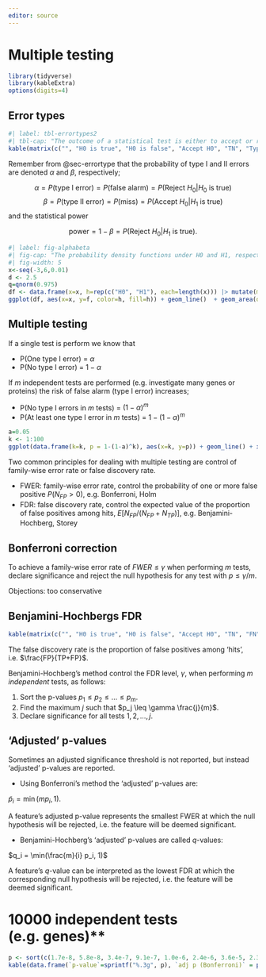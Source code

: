 ```yaml
---
editor: source
---
```


# Multiple testing

```r
library(tidyverse)
library(kableExtra)
options(digits=4)
```


## Error types

```r
#| label: tbl-errortypes2
#| tbl-cap: "The outcome of a statistical test is either to accept or reject the null hypothesis H0. The test result might agree with the truth or not, either H0 is true or false. TN - true negative, TP - true positive, FN - false negative, FP - false positive."
kable(matrix(c("", "H0 is true", "H0 is false", "Accept H0", "TN", "Type II error, miss, FN", "Reject H0", "Type I error, false alarm, FP", "TP"), byrow=F, ncol=3)) %>% kable_styling(full_width = FALSE, bootstrap_options = "bordered", position="center")
```


Remember from @sec-errortype that the probability of type I and II errors are denoted $\alpha$ and $\beta$, respectively;


$$\alpha = P(\textrm{type I error}) = P(\textrm{false alarm}) = P(\textrm{Reject }H_0|H_0 \textrm{ is true})$$
$$\beta = P(\textrm{type II error}) = P(\textrm{miss}) = P(\textrm{Accept }H_0|H_1 \textrm{ is true})$$
and the statistical power

$$\textrm{power} = 1 - \beta = P(\textrm{Reject }H_0 | H_1\textrm{ is true}).$$
```r
#| label: fig-alphabeta
#| fig-cap: "The probability density functions under H0 and H1, respectively. The probability  of type I error ($\\alpha$) and type II error ($\\beta$) are indicated."
#| fig-width: 5
x<-seq(-3,6,0.01)
d <- 2.5
q=qnorm(0.975)
df <- data.frame(x=x, h=rep(c("H0", "H1"), each=length(x))) |> mutate(m=c(H0=0, H1=d)[h], f=dnorm(x, m, 1))
ggplot(df, aes(x=x, y=f, color=h, fill=h)) + geom_line()  + geom_area(data=df %>% filter(x>q, h=="H0"), alpha=0.5)  + geom_area(data=df %>% filter(x<q, h=="H1"), alpha=0.5) + xlab("x") + ylab("f(x)") + theme_bw() + scale_color_manual("", guide="none", values=c("black", "orange")) + scale_fill_manual("", guide="none", values=c("black", "orange")) + annotate("label", x=d+1, y=dnorm(1,0,1), label="H1", color="orange") + annotate("label", x=-1, y=dnorm(1,0,1), label="H0", color="black") + annotate("label", x=2.2, y=0.02, label="alpha", parse=TRUE) + annotate("label", x=1.2, y=0.08, label="beta", parse=TRUE, color="orange")
```

  
## Multiple testing
  
  If a single test is perform we know that
  
  -   P(One type I error) = $\alpha$
  -   P(No type I error) = $1 - \alpha$
  
If $m$ independent tests are performed (e.g. investigate many genes or proteins) the risk of false alarm (type I error) increases;
  
  -   P(No type I errors in $m$ tests) = $(1 - \alpha)^m$
  -   P(At least one type I error in $m$ tests) = $1 - (1 - \alpha)^m$
  
```r
a=0.05
k <- 1:100
ggplot(data.frame(k=k, p = 1-(1-a)^k), aes(x=k, y=p)) + geom_line() + xlab("Number of tests") + ylab("P(At least one type I error)") + theme_bw() + annotate("label", x=75, y=0.2, label="alpha == 0.05", parse=TRUE)
```

Two common principles for dealing with multiple testing are control of family-wise error rate or false discovery rate.

-   FWER: family-wise error rate, control the probability of one or more false positive $P(N_{FP}>0)$, e.g. Bonferroni, Holm
-   FDR: false discovery rate, control the expected value of the proportion of false positives among hits, $E[N_{FP}/(N_{FP}+N_{TP})]$, e.g. Benjamini-Hochberg, Storey

## Bonferroni correction

To achieve a family-wise error rate of $FWER \leq \gamma$ when performing $m$ tests, declare significance and reject the null hypothesis for any test with $p \leq \gamma/m$.

Objections: too conservative

## Benjamini-Hochbergs FDR

```r
kable(matrix(c("", "H0 is true", "H0 is false", "Accept H0", "TN", "FN", "Reject H0", "FP", "TP"), byrow=3, ncol=3)) %>% kable_styling(font_size=14)
```

The false discovery rate is the proportion of false positives among 'hits', i.e. $\frac{FP}{TP+FP}$.

Benjamini-Hochberg's method control the FDR level, $\gamma$, when performing $m$ *independent* tests, as follows:

1.  Sort the p-values $p_1 \leq p_2 \leq \dots \leq p_m$.
2.  Find the maximum $j$ such that $p_j \leq \gamma \frac{j}{m}$.
3.  Declare significance for all tests $1, 2, \dots, j$.

## 'Adjusted' p-values

Sometimes an adjusted significance threshold is not reported, but instead 'adjusted' p-values are reported.

-   Using Bonferroni's method the 'adjusted' p-values are:
  
  $\tilde p_i = \min(m p_i, 1)$.

A feature's adjusted p-value represents the smallest FWER at which the null hypothesis will be rejected, i.e. the feature will be deemed significant.

-   Benjamini-Hochberg's 'adjusted' p-values are called $q$-values:
  
  $q_i = \min(\frac{m}{i} p_i, 1)$
  
  A feature's $q$-value can be interpreted as the lowest FDR at which the corresponding null hypothesis will be rejected, i.e. the feature will be deemed significant.

::: {#exm-10000}
# 10000 independent tests (e.g. genes)**

```r
p <- sort(c(1.7e-8, 5.8e-8, 3.4e-7, 9.1e-7, 1.0e-6, 2.4e-6, 3.6e-5, 2.3e-5, 2.3e-4, 2.2e-4, 8.9e-3,7.3e-4, 0.0045, 0.0032, 0.0087, 0.012, 0.014, 0.045, 0.08, 0.23))
kable(data.frame(`p-value`=sprintf("%.3g", p), `adj p (Bonferroni)` = p.adjust(p, "bonferroni", 10000), `q-value (B-H)`=p.adjust(p, "BH", 10000), check.names=FALSE))
```
:::